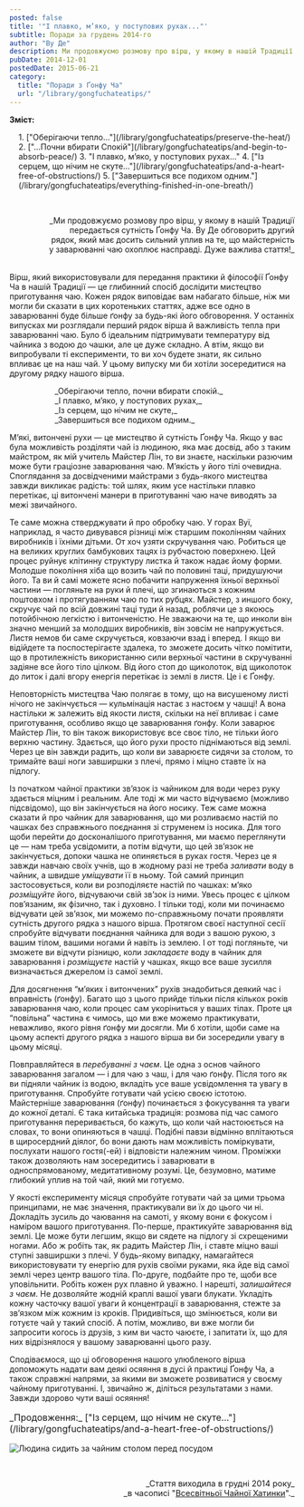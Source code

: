 ```yaml
---
posted: false
title: '"І плавко, м’яко, у поступових рухах..."'
subtitle: Поради за грудень 2014-го
author: "Ву Де"
description: Ми продовжуємо розмову про вірш, у якому в нашій Традиції передається сутність Ґонфу Ча. Ву Де обговорить другий рядок, який має досить сильний вплив на те, що...
pubDate: 2014-12-01
postedDate: 2015-06-21
category: 
  title: "Поради з Ґонфу Ча"
  url: "/library/gongfuchateatips/"
---
```



**Зміст:**
<section style="padding-left: 1rem;">
1. ["Оберігаючи тепло..."](/library/gongfuchateatips/preserve-the-heat/)
2. ["...Почни вбирати Спокій"](/library/gongfuchateatips/and-begin-to-absorb-peace/)
3. "І плавко, м’яко, у поступових рухах..."
4. ["Із серцем, що нічим не скуте..."](/library/gongfuchateatips/and-a-heart-free-of-obstructions/)
5. ["Завершиться все подихом одним."](/library/gongfuchateatips/everything-finished-in-one-breath/)
</section>

<p>&nbsp;</p>

<p align="right" style="text-wrap: balance; margin-bottom: 2rem;">_Ми продовжуємо розмову про вірш, у якому в нашій Традиції передається сутність Ґонфу Ча. Ву Де обговорить другий рядок, який має досить сильний уплив на те, що майстерність у заварюванні чаю охоплює насправді. Дуже важлива стаття!_</p>

Вірш, який використовували для передання практики й філософії Ґонфу Ча в нашій Традиції — це глибинний спосіб дослідити мистецтво приготування чаю. Кожен рядок виповідає вам набагато більше, ніж ми могли би сказати в цих коротеньких статтях, адже все одно в заварюванні буде більше ґонфу за будь-які його обговорення. У останніх випусках ми розглядали перший рядок вірша й важливість тепла при заварюванні чаю. Було б ідеальним підтримувати температуру від чайника з водою до чашки, але це дуже складно. А втім, якщо ви випробували ті експерименти, то ви хоч будете знати, як сильно впливає це на наш чай. У цьому випуску ми би хотіли зосередитися на другому рядку нашого вірша.

<p style="margin-left: 5rem; color: var(--green);">_Оберігаючи тепло, почни вбирати спокій._<br />_І плавко, м’яко, у поступових рухах,_<br />_Із серцем, що нічим не скуте,_<br />_Завершиться все подихом одним._</p>

М’які, витончені рухи — це мистецтво й сутність Ґонфу Ча. Якщо у вас була можливість розділяти чай із людиною, яка має досвід, або з таким майстром, як мій учитель Майстер Лін, то ви знаєте, наскільки разючим може бути граціозне заварювання чаю. М’якість у його тілі очевидна. Споглядання за досвідченими майстрами з будь-якого мистецтва завжди викликає радість: той шлях, яким усе настільки плавко перетікає, ці витончені манери в приготуванні чаю наче виводять за межі звичайного.

Те саме можна стверджувати й про обробку чаю. У горах Вуї, наприклад, я часто дивувався різниці між старшим поколінням чайних виробників і їхніми дітьми. От хоч узяти скручування чаю. Робиться це на великих круглих бамбукових тацях із рубчастою поверхнею. Цей процес руйнує клітинну структуру листка й також надає йому форми. Молодше покоління хіба що возить чай по половині таці, придушуючи його. Та ви й самі можете ясно побачити напруження їхньої верхньої частини — погляньте на руки й плечі, що згинаються з кожним поштовхом і протягуванням чаю по тих рубцях. Майстер, з иншого боку, скручує чай по всій довжині таці туди й назад, роблячи це з якоюсь потойбічною легкістю і витонченістю. Не зважаючи на те, що инколи він значно менший за молодших виробників, він зовсім не напружується. Листя немов би саме скручується, ковзаючи взад і вперед. І якщо ви відійдете та поспостерігаєте здалека, то зможете досить чітко помітити, що в протилежність використанню сили верхньої частини в скручуванні задіяне все його тіло цілком. Від його стоп до щиколоток, від щиколоток до литок і далі вгору енергія перетікає із землі в листя. Це і є Ґонфу.

Неповторність мистецтва Чаю полягає в тому, що на висушеному листі нічого не закінчується — кульмінація настає з настоєм у чашці! А вона настільки ж залежить від якости листя, скільки на неї впливає і саме приготування, особливо якщо це заварювання ґонфу. Коли заварює Майстер Лін, то він також використовує все своє тіло, не тільки його верхню частину. Здається, що його рухи просто піднімаються від землі. Через це він завжди радить, що коли ви заварюєте сидячи за столом, то тримайте ваші ноги завширшки з плечі, прямо і міцно ставте їх на підлогу.

Із початком чайної практики зв’язок із чайником для води через руку здається міцним і реальним. Але тоді ж ми часто відчуваємо (можливо підсвідомо), що він закінчується на його носику. Теж саме можна сказати й про чайник для заварювання, що ми розливаємо настій по чашках без справжнього поєднання зі струменем із носика. Для того щоби перейти до досконалішого приготування, ми маємо переглянути це — нам треба усвідомити, а потім відчути, що цей зв’язок не закінчується, допоки чашка не опиняється в руках гостя. Через це я завжди навчаю своїх учнів, що в жодному разі не треба _заливати_ воду в чайник, а швидше _уміщувати_ її в ньому. Той самий принцип застосовується, коли ви розподіляєте настій по чашках: м’яко _розміщуйте_ його, відчуваючи свій зв’зок із ними. Увесь процес є цілком пов’язаним, як фізично, так і духовно. І тільки тоді, коли ми починаємо відчувати цей зв’язок, ми можемо по-справжньому почати проявляти сутність другого рядка з нашого вірша. Протягом своєї наступної сесії спробуйте відчувати поєднання чайника для води з вашою рукою, з вашим тілом, вашими ногами й навіть із землею. І от тоді погляньте, чи зможете ви відчути різницю, коли _закладаєте_ воду в чайник для заварювання і _розміщуєте_ настій у чашках, якщо все ваше зусилля визначається джерелом із самої землі.

Для досягнення “м’яких і витончених” рухів знадобиться деякий час і вправність (ґонфу). Багато що з цього прийде тільки після кількох років заварювання чаю, коли процес сам укоріниться у ваших тілах. Проте ця “повільна” частина є чимось, що ми вже можемо практикувати, неважливо, якого рівня ґонфу ми досягли. Ми б хотіли, щоби саме на цьому аспекті другого рядка з нашого вірша ви би зосередили увагу в цьому місяці.

Повправляйтеся в _перебуванні з чаєм_. Це одна з основ чайного заварювання загалом — і для чаю з чаш, і для чаю ґонфу. Після того як ви підняли чайник із водою, вкладіть усе ваше усвідомлення та увагу в приготування. Спробуйте готувати чай усією своєю істотою. Майстерніше заварювання (ґонфу) починається з фокусування та уваги до кожної деталі. Є така китайська традиція: розмова під час самого приготування переривається, бо кажуть, що коли чай настоюється на словах, то вони опиняються в чашці. Подібні павзи відмінно вплітаються в щиросердний діялог, бо вони дають нам можливість поміркувати, послухати нашого гостя(-ей) і відповісти належним чином. Проміжки також дозволяють нам зосередитись і заварювати в односпрямованому, медитативному розумі. Це, безумовно, матиме глибокий уплив на той чай, який ми готуємо.

У якості експерименту місяця спробуйте готувати чай за цими трьома принципами, не має значення, практикували ви їх до цього чи ні. Докладіть зусиль до чаювання на самоті, у якому вони є фокусом і наміром вашого приготування. По-перше, практикуйте заварювання від землі. Це може бути легшим, якщо ви сядете на підлогу зі схрещеними ногами. Або ж робіть так, як радить Майстер Лін, і ставте міцно ваші ступні завширшки з плечі. У будь-якому випадку, намагайтеся використовувати ту енергію для рухів своїми руками, яка йде від самої землі через центр вашого тіла. По-друге, подбайте про те, щоби все уповільнити. Робіть кожен рух плавно й уважно. І нарешті, _залишайтеся з чаєм_. Не дозволяйте жодній краплі вашої уваги блукати. Укладіть кожну часточку вашої уваги й концентрації в заварювання, стежте за зв’язком між кожним із кроків. Придивіться, що змінюється, коли ви готуєте чай у такий спосіб. А потім, можливо, ви вже могли би запросити когось із друзів, з ким ви часто чаюєте, і запитати їх, що для них відрізнялося у вашому заварюванні цього разу.

Сподіваємося, що ці обговорення нашого улюбленого вірша допоможуть надати вам деякі осяяння в дусі й практиці Ґонфу Ча, а також справжні напрями, за якими ви зможете розвиватися у своєму чайному приготуванні. І, звичайно ж, діліться результатами з нами. Завжди здорово чути ваші осяяння!

<p style="font-size: 1rem">_Продовження:_ ["Із серцем, що нічим не скуте..."](/library/gongfuchateatips/and-a-heart-free-of-obstructions/)</p>

<Image src={Image1}  class="align-center" alt="Людина сидить за чайним столом перед посудом" />

<p>&nbsp;</p>
<p align="right" style="font-size: 0.9rem;">_Стаття виходила в грудні 2014 року_<br />_в часописі "<a href="http://www.globalteahut.org/" target="_blank" rel="noopener">Всесвітньої Чайної Хатинки</a>"._</p>